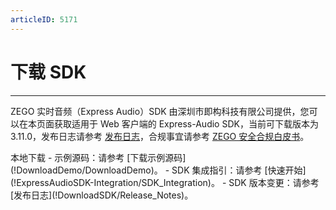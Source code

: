 ```yaml
---
articleID: 5171
---
```


# 下载 SDK

- - -

ZEGO 实时音频（Express Audio）SDK 由深圳市即构科技有限公司提供，您可以在本页面获取适用于 Web 客户端的 Express-Audio SDK，当前可下载版本为 3.11.0，发布日志请参考 [发布日志](!DownloadSDK/Release_Notes)，合规事宜请参考 [ZEGO 安全合规白皮书](/policies-and-agreements/zego-security-and-compliance-white-paper)。

<Card title="Express SDK v3.11.0" href="https://artifact-sdk.zego.im/webplatform/ZegoExpress-Web.zip" target="_blank">
本地下载
</Card>

<Note title="说明">
- 示例源码：请参考 [下载示例源码](!DownloadDemo/DownloadDemo)。
- SDK 集成指引：请参考 [快速开始](!ExpressAudioSDK-Integration/SDK_Integration)。
- SDK 版本变更：请参考 [发布日志](!DownloadSDK/Release_Notes)。
</Note>


